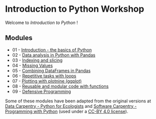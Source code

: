 # Introduction to Python Workshop

Welcome to _Introduction to Python_ !

## Modules

* 01 - [Introduction - the basics of Python](notebooks/intro.qmd)
* 02 - [Data analysis in Python with Pandas](notebooks/working_with_data.qmd)
* 03 - [Indexing and slicing](notebooks/indexing.qmd)
* 04 - [Missing Values](notebooks/missing_values.qmd)
* 05 - [Combining DataFrames in Pandas](notebooks/merging_data.qmd)
* 06 - [Repetitive tasks with loops](notebooks/loops.qmd)
* 07 - [Plotting with plotnine (ggplot)](notebooks/plotting_with_ggplot.qmd)
* 08 - [Reusable and modular code with functions](notebooks/functions.qmd)
* 09 - [Defensive Programming](notebooks/defensive_programming.qmd)

Some of these modules have been adapted from the original versions at 
[Data Carpentry - Python for Ecologists](http://www.datacarpentry.org/python-ecology-lesson/) 
and [Software Carpentry - Programming with Python](https://swcarpentry.github.io/python-novice-inflammation/)
(used under a [CC-BY 4.0 license](https://creativecommons.org/licenses/by/4.0/)).
